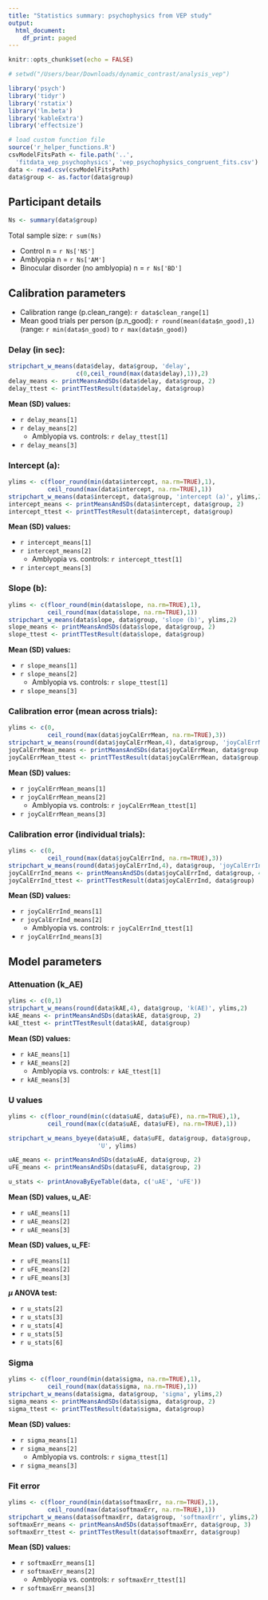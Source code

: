 ```yaml
---
title: "Statistics summary: psychophysics from VEP study"
output:
  html_document:
    df_print: paged
---
```


```r
knitr::opts_chunk$set(echo = FALSE)
```

```r
# setwd("/Users/bear/Downloads/dynamic_contrast/analysis_vep")

library('psych')
library('tidyr')
library('rstatix')
library('lm.beta')
library('kableExtra')
library('effectsize')

# load custom function file
source('r_helper_functions.R')
csvModelFitsPath <- file.path('..',
  'fitdata_vep_psychophysics', 'vep_psychophysics_congruent_fits.csv')
data <- read.csv(csvModelFitsPath)
data$group <- as.factor(data$group)
```

## Participant details
```r
Ns <- summary(data$group)
```

Total sample size: `r sum(Ns)`

  * Control n = `r Ns['NS']`
  * Amblyopia n = `r Ns['AM']`
  * Binocular disorder (no amblyopia) n = `r Ns['BD']`
 
## Calibration parameters

   * Calibration range (p.clean_range): `r data$clean_range[1]`
   * Mean good trials per person (p.n_good): `r round(mean(data$n_good),1)` (range: `r min(data$n_good)` to `r max(data$n_good)`)
  
### Delay (in sec):
```r
stripchart_w_means(data$delay, data$group, 'delay', 
                   c(0,ceil_round(max(data$delay),1)),2)
delay_means <- printMeansAndSDs(data$delay, data$group, 2)
delay_ttest <- printTTestResult(data$delay, data$group)
```

**Mean (SD) values:**

   * `r delay_means[1]`
   * `r delay_means[2]`
     - Amblyopia vs. controls: `r delay_ttest[1]`
   * `r delay_means[3]`

 
### Intercept (a):
```r
ylims <- c(floor_round(min(data$intercept, na.rm=TRUE),1),
           ceil_round(max(data$intercept, na.rm=TRUE),1))
stripchart_w_means(data$intercept, data$group, 'intercept (a)', ylims,2)
intercept_means <- printMeansAndSDs(data$intercept, data$group, 2)
intercept_ttest <- printTTestResult(data$intercept, data$group)
```

**Mean (SD) values:**

   * `r intercept_means[1]`
   * `r intercept_means[2]`
     - Amblyopia vs. controls: `r intercept_ttest[1]`
   * `r intercept_means[3]`

### Slope (b):
```r
ylims <- c(floor_round(min(data$slope, na.rm=TRUE),1),
           ceil_round(max(data$slope, na.rm=TRUE),1))
stripchart_w_means(data$slope, data$group, 'slope (b)', ylims,2)
slope_means <- printMeansAndSDs(data$slope, data$group, 2)
slope_ttest <- printTTestResult(data$slope, data$group)
```

**Mean (SD) values:**

   * `r slope_means[1]`
   * `r slope_means[2]`
     - Amblyopia vs. controls: `r slope_ttest[1]`
   * `r slope_means[3]`


### Calibration error (mean across trials):
```r
ylims <- c(0,
           ceil_round(max(data$joyCalErrMean, na.rm=TRUE),3))
stripchart_w_means(round(data$joyCalErrMean,4), data$group, 'joyCalErrMean', ylims,4)
joyCalErrMean_means <- printMeansAndSDs(data$joyCalErrMean, data$group, 4)
joyCalErrMean_ttest <- printTTestResult(data$joyCalErrMean, data$group)
```

**Mean (SD) values:**

   * `r joyCalErrMean_means[1]`
   * `r joyCalErrMean_means[2]`
     - Amblyopia vs. controls: `r joyCalErrMean_ttest[1]`
   * `r joyCalErrMean_means[3]`


### Calibration error (individual trials):
```r
ylims <- c(0,
           ceil_round(max(data$joyCalErrInd, na.rm=TRUE),3))
stripchart_w_means(round(data$joyCalErrInd,4), data$group, 'joyCalErrInd', ylims,4)
joyCalErrInd_means <- printMeansAndSDs(data$joyCalErrInd, data$group, 4)
joyCalErrInd_ttest <- printTTestResult(data$joyCalErrInd, data$group)
```

**Mean (SD) values:**

   * `r joyCalErrInd_means[1]`
   * `r joyCalErrInd_means[2]`
     - Amblyopia vs. controls: `r joyCalErrInd_ttest[1]`
   * `r joyCalErrInd_means[3]`

## Model parameters

### Attenuation (k_AE)
```r
ylims <- c(0,1)
stripchart_w_means(round(data$kAE,4), data$group, 'k(AE)', ylims,2)
kAE_means <- printMeansAndSDs(data$kAE, data$group, 2)
kAE_ttest <- printTTestResult(data$kAE, data$group)
```

**Mean (SD) values:**

   * `r kAE_means[1]`
   * `r kAE_means[2]`
     - Amblyopia vs. controls: `r kAE_ttest[1]`
   * `r kAE_means[3]`

### U values
```r
ylims <- c(floor_round(min(c(data$uAE, data$uFE), na.rm=TRUE),1),
           ceil_round(max(c(data$uAE, data$uFE), na.rm=TRUE),1))

stripchart_w_means_byeye(data$uAE, data$uFE, data$group, data$group,
                         'U', ylims)

uAE_means <- printMeansAndSDs(data$uAE, data$group, 2)
uFE_means <- printMeansAndSDs(data$uFE, data$group, 2)
```
```r
u_stats <- printAnovaByEyeTable(data, c('uAE', 'uFE'))
```

**Mean (SD) values, u_AE:**

   * `r uAE_means[1]`
   * `r uAE_means[2]`
   * `r uAE_means[3]`

**Mean (SD) values, u_FE:**

   * `r uFE_means[1]`
   * `r uFE_means[2]`
   * `r uFE_means[3]`

**$\mu$ ANOVA test:**

   * `r u_stats[2]`
   * `r u_stats[3]`
   * `r u_stats[4]`
   * `r u_stats[5]`
   * `r u_stats[6]`

### Sigma
```r
ylims <- c(floor_round(min(data$sigma, na.rm=TRUE),1),
           ceil_round(max(data$sigma, na.rm=TRUE),1))
stripchart_w_means(data$sigma, data$group, 'sigma', ylims,2)
sigma_means <- printMeansAndSDs(data$sigma, data$group, 2)
sigma_ttest <- printTTestResult(data$sigma, data$group)
```

**Mean (SD) values:**

   * `r sigma_means[1]`
   * `r sigma_means[2]`
     - Amblyopia vs. controls: `r sigma_ttest[1]`
   * `r sigma_means[3]`

### Fit error
```r
ylims <- c(floor_round(min(data$softmaxErr, na.rm=TRUE),1),
           ceil_round(max(data$softmaxErr, na.rm=TRUE),1))
stripchart_w_means(data$softmaxErr, data$group, 'softmaxErr', ylims,2)
softmaxErr_means <- printMeansAndSDs(data$softmaxErr, data$group, 3)
softmaxErr_ttest <- printTTestResult(data$softmaxErr, data$group)
```

**Mean (SD) values:**

   * `r softmaxErr_means[1]`
   * `r softmaxErr_means[2]`
     - Amblyopia vs. controls: `r softmaxErr_ttest[1]`
   * `r softmaxErr_means[3]`

